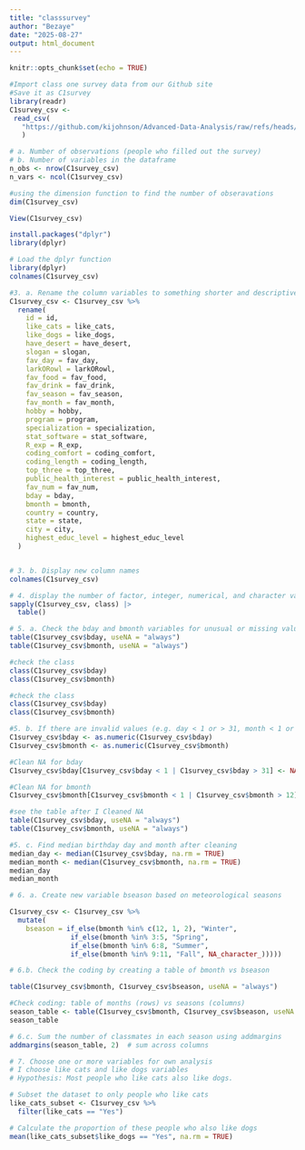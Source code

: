 ---
title: "classsurvey"
author: "Bezaye"
date: "2025-08-27"
output: html_document
---

```{r setup, include=FALSE}
knitr::opts_chunk$set(echo = TRUE)
```
```{r, chunk1, message=FALSE}
#Import class one survey data from our Github site
#Save it as C1survey
library(readr)
C1survey_csv <-
 read_csv(
   "https://github.com/kijohnson/Advanced-Data-Analysis/raw/refs/heads/main/Class%201%20Survey%20Fall%202025%202.csv"
   )
```
```{r, chunk2}
# a. Number of observations (people who filled out the survey)
# b. Number of variables in the dataframe
n_obs <- nrow(C1survey_csv)
n_vars <- ncol(C1survey_csv)
```


```{r, chunk3}
#using the dimension function to find the number of obseravations
dim(C1survey_csv) 
```


```{r, chunk4}
View(C1survey_csv)
```
```{r}
install.packages("dplyr")
library(dplyr) 
```

```{r, chunk5}
# Load the dplyr function
library(dplyr) 
colnames(C1survey_csv) 
```
```{r, Chunk6}
#3. a. Rename the column variables to something shorter and descriptive
C1survey_csv <- C1survey_csv %>%
  rename(
    id = id,
    like_cats = like_cats,
    like_dogs = like_dogs,
    have_desert = have_desert,
    slogan = slogan,
    fav_day = fav_day,
    larkORowl = larkORowl,
    fav_food = fav_food,
    fav_drink = fav_drink,
    fav_season = fav_season,
    fav_month = fav_month,
    hobby = hobby,
    program = program,
    specialization = specialization,
    stat_software = stat_software,
    R_exp = R_exp,
    coding_comfort = coding_comfort,
    coding_length = coding_length,
    top_three = top_three,
    public_health_interest = public_health_interest,
    fav_num = fav_num,
    bday = bday,
    bmonth = bmonth,
    country = country,
    state = state,
    city = city,
    highest_educ_level = highest_educ_level
  )



```

```{r, chunk7}
# 3. b. Display new column names
colnames(C1survey_csv)
```
```{r, chunk8}
# 4. display the number of factor, integer, numerical, and character variables there are in the C1survey dataset. 
sapply(C1survey_csv, class) |> 
  table()
```
```{r, chunk9}
# 5. a. Check the bday and bmonth variables for unusual or missing values
table(C1survey_csv$bday, useNA = "always")
table(C1survey_csv$bmonth, useNA = "always")
```
```{r, chunk10}
#check the class
class(C1survey_csv$bday)
class(C1survey_csv$bmonth)
```
```{r, chunk11}
#check the class
class(C1survey_csv$bday)
class(C1survey_csv$bmonth)
```
```{r, chunk12}
#5. b. If there are invalid values (e.g. day < 1 or > 31, month < 1 or > 12), replace them with NA
C1survey_csv$bday <- as.numeric(C1survey_csv$bday)
C1survey_csv$bmonth <- as.numeric(C1survey_csv$bmonth)
```

```{r, chunk13}
#Clean NA for bday
C1survey_csv$bday[C1survey_csv$bday < 1 | C1survey_csv$bday > 31] <- NA

```
```{r, chunk14}
#Clean NA for bmonth
C1survey_csv$bmonth[C1survey_csv$bmonth < 1 | C1survey_csv$bmonth > 12] <- NA
```

```{r, chunk15}
#see the table after I Cleaned NA
table(C1survey_csv$bday, useNA = "always")
table(C1survey_csv$bmonth, useNA = "always")
```
```{r, chunk16}
#5. c. Find median birthday day and month after cleaning
median_day <- median(C1survey_csv$bday, na.rm = TRUE)
median_month <- median(C1survey_csv$bmonth, na.rm = TRUE)
median_day
median_month
```

```{r, chunk17}
# 6. a. Create new variable bseason based on meteorological seasons

C1survey_csv <- C1survey_csv %>%
  mutate(
    bseason = if_else(bmonth %in% c(12, 1, 2), "Winter",
               if_else(bmonth %in% 3:5, "Spring",
               if_else(bmonth %in% 6:8, "Summer",
               if_else(bmonth %in% 9:11, "Fall", NA_character_)))))

```
```{r, chunk18}
# 6.b. Check the coding by creating a table of bmonth vs bseason

table(C1survey_csv$bmonth, C1survey_csv$bseason, useNA = "always")

```
```{r, chunk19}
#Check coding: table of months (rows) vs seasons (columns)
season_table <- table(C1survey_csv$bmonth, C1survey_csv$bseason, useNA = "always")
season_table
```
```{r, chunk20}
# 6.c. Sum the number of classmates in each season using addmargins
addmargins(season_table, 2)  # sum across columns


```
```{r, chunk21}

# 7. Choose one or more variables for own analysis
# I choose like cats and like dogs variables
# Hypothesis: Most people who like cats also like dogs.

# Subset the dataset to only people who like cats
like_cats_subset <- C1survey_csv %>%
  filter(like_cats == "Yes")

# Calculate the proportion of these people who also like dogs
mean(like_cats_subset$like_dogs == "Yes", na.rm = TRUE)

```

